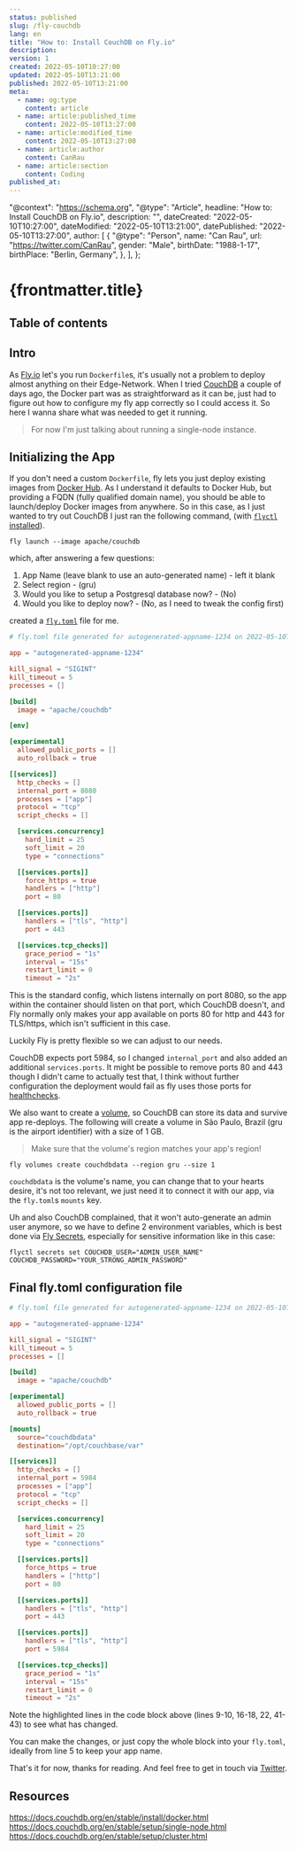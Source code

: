 ```yaml
---
status: published
slug: /fly-couchdb
lang: en
title: "How to: Install CouchDB on Fly.io"
description:
version: 1
created: 2022-05-10T10:27:00
updated: 2022-05-10T13:21:00
published: 2022-05-10T13:21:00
meta:
  - name: og:type
    content: article
  - name: article:published_time
    content: 2022-05-10T13:27:00
  - name: article:modified_time
    content: 2022-05-10T13:27:00
  - name: article:author
    content: CanRau
  - name: article:section
    content: Coding
published_at:
---
```


  "@context": "https://schema.org",
  "@type": "Article",
  headline: "How to: Install CouchDB on Fly.io",
  description: "",
  dateCreated: "2022-05-10T10:27:00",
  dateModified: "2022-05-10T13:21:00",
  datePublished: "2022-05-10T13:27:00",
  author: [
    {
      "@type": "Person",
      name: "Can Rau",
      url: "https://twitter.com/CanRau",
      gender: "Male",
      birthDate: "1988-1-17",
      birthPlace: "Berlin, Germany",
    },
  ],
};

# {frontmatter.title}

## Table of contents

## Intro

As [Fly.io](https://fly.io/) let's you run `Dockerfile`s, it's usually not a problem to deploy almost anything on their Edge-Network. When I tried [CouchDB](https://couchdb.apache.org/) a couple of days ago, the Docker part was as straightforward as it can be, just had to figure out how to configure my fly app correctly so I could access it. So here I wanna share what was needed to get it running.

> For now I'm just talking about running a single-node instance.

## Initializing the App

If you don't need a custom `Dockerfile`, fly lets you just deploy existing images from [Docker Hub](https://hub.docker.com/). As I understand it defaults to Docker Hub, but providing a FQDN (fully qualified domain name), you should be able to launch/deploy Docker images from anywhere.
So in this case, as I just wanted to try out CouchDB I just ran the following command, (with [`flyctl` installed](https://fly.io/docs/flyctl/installing/)).

```shell
fly launch --image apache/couchdb
```

which, after answering a few questions:

1. App Name (leave blank to use an auto-generated name) - left it blank
2. Select region - (gru)
3. Would you like to setup a Postgresql database now? - (No)
4. Would you like to deploy now? - (No, as I need to tweak the config first)

created a [`fly.toml`](https://fly.io/docs/reference/configuration/) file for me.

```toml
# fly.toml file generated for autogenerated-appname-1234 on 2022-05-10T11:32:36-05:00

app = "autogenerated-appname-1234"

kill_signal = "SIGINT"
kill_timeout = 5
processes = []

[build]
  image = "apache/couchdb"

[env]

[experimental]
  allowed_public_ports = []
  auto_rollback = true

[[services]]
  http_checks = []
  internal_port = 8080
  processes = ["app"]
  protocol = "tcp"
  script_checks = []

  [services.concurrency]
    hard_limit = 25
    soft_limit = 20
    type = "connections"

  [[services.ports]]
    force_https = true
    handlers = ["http"]
    port = 80

  [[services.ports]]
    handlers = ["tls", "http"]
    port = 443

  [[services.tcp_checks]]
    grace_period = "1s"
    interval = "15s"
    restart_limit = 0
    timeout = "2s"
```

This is the standard config, which listens internally on port 8080, so the app within the container should listen on that port, which CouchDB doesn't, and Fly normally only makes your app available on ports 80 for http and 443 for TLS/https, which isn't sufficient in this case.

Luckily Fly is pretty flexible so we can adjust to our needs.

CouchDB expects port 5984, so I changed `internal_port` and also added an additional `services.ports`. It might be possible to remove ports 80 and 443 though I didn't came to actually test that, I think without further configuration the deployment would fail as fly uses those ports for [healthchecks](https://fly.io/docs/reference/configuration/#services-http_checks).

We also want to create a [volume](https://fly.io/docs/reference/volumes/), so CouchDB can store its data and survive app re-deploys. The following will create a volume in São Paulo, Brazil (gru is the airport identifier) with a size of 1 GB.

> Make sure that the volume's region matches your app's region!

```shell
fly volumes create couchdbdata --region gru --size 1
```

`couchdbdata` is the volume's name, you can change that to your hearts desire, it's not too relevant, we just need it to connect it with our app, via the `fly.toml`s `mounts` key.

Uh and also CouchDB complained, that it won't auto-generate an admin user anymore, so we have to define 2 environment variables, which is best done via [Fly Secrets](https://fly.io/docs/reference/secrets/), especially for sensitive information like in this case:

```shell
flyctl secrets set COUCHDB_USER="ADMIN_USER_NAME" COUCHDB_PASSWORD="YOUR_STRONG_ADMIN_PASSWORD"
```

## Final fly.toml configuration file

```toml {9-10,16-18,22,41-43} showLineNumbers={false}
# fly.toml file generated for autogenerated-appname-1234 on 2022-05-10T11:32:36-05:00

app = "autogenerated-appname-1234"

kill_signal = "SIGINT"
kill_timeout = 5
processes = []

[build]
  image = "apache/couchdb"

[experimental]
  allowed_public_ports = []
  auto_rollback = true

[mounts]
  source="couchdbdata"
  destination="/opt/couchbase/var"

[[services]]
  http_checks = []
  internal_port = 5984
  processes = ["app"]
  protocol = "tcp"
  script_checks = []

  [services.concurrency]
    hard_limit = 25
    soft_limit = 20
    type = "connections"

  [[services.ports]]
    force_https = true
    handlers = ["http"]
    port = 80

  [[services.ports]]
    handlers = ["tls", "http"]
    port = 443

  [[services.ports]]
    handlers = ["tls", "http"]
    port = 5984

  [[services.tcp_checks]]
    grace_period = "1s"
    interval = "15s"
    restart_limit = 0
    timeout = "2s"
```

Note the highlighted lines in the code block above (lines 9-10, 16-18, 22, 41-43) to see what has changed.

You can make the changes, or just copy the whole block into your `fly.toml`, ideally from line 5 to keep your app name.

That's it for now, thanks for reading. And feel free to get in touch via [Twitter](https://twitter.com/CanRau).

## Resources

https://docs.couchdb.org/en/stable/install/docker.html
https://docs.couchdb.org/en/stable/setup/single-node.html
https://docs.couchdb.org/en/stable/setup/cluster.html
